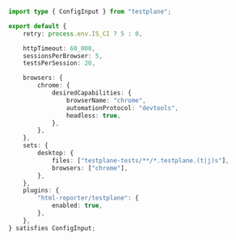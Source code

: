 ```typescript title="testplane.config.ts"
import type { ConfigInput } from "testplane";

export default {
    retry: process.env.IS_CI ? 5 : 0,

    httpTimeout: 60_000,
    sessionsPerBrowser: 5,
    testsPerSession: 20,

    browsers: {
        chrome: {
            desiredCapabilities: {
                browserName: "chrome",
                automationProtocol: "devtools",
                headless: true,
            },
        },
    },
    sets: {
        desktop: {
            files: ["testplane-tests/**/*.testplane.(t|j)s"],
            browsers: ["chrome"],
        },
    },
    plugins: {
        "html-reporter/testplane": {
            enabled: true,
        },
    },
} satisfies ConfigInput;
```
